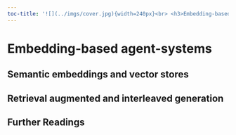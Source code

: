 ```yaml
---
toc-title: '![](../imgs/cover.jpg){width=240px}<br> <h3>Embedding-based agent-systems</h3>'
---
```


# Embedding-based agent-systems

## Semantic embeddings and vector stores

## Retrieval augmented and interleaved generation

## Further Readings

